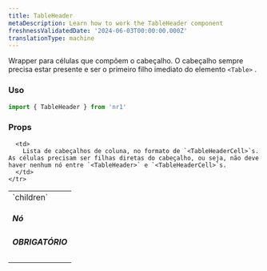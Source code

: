 ```yaml
---
title: TableHeader
metaDescription: Learn how to work the TableHeader component
freshnessValidatedDate: '2024-06-03T00:00:00.000Z'
translationType: machine
---
```


Wrapper para células que compõem o cabeçalho. O cabeçalho sempre precisa estar presente e ser o primeiro filho imediato do elemento `<Table>` .

### Uso

```js
import { TableHeader } from 'nr1'
```

### Props

<table>
  <tbody>
    <tr>
      <td>
        `children` <h5>Nó</h5> <h5>OBRIGATÓRIO</h5>
      </td>

      <td>
        Lista de cabeçalhos de coluna, no formato de `<TableHeaderCell>`s. As células precisam ser filhas diretas do cabeçalho, ou seja, não deve haver nenhum nó entre `<TableHeader>` e `<TableHeaderCell>`s.
      </td>
    </tr>
  </tbody>
</table>